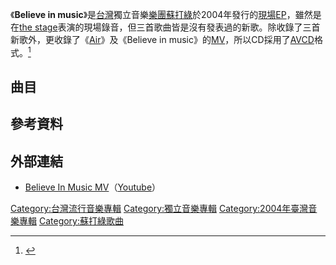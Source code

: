 {{Infobox Album
| Name = Believe in music
| Original_name = 
| Type = EP
| Longtype =
| Artist = [[蘇打綠|蘇打綠]]
| Cover =  Sodagreen BIM EP Cover.jpg
| Released = 2004年11月17日
| Recorded = 
| Venue = The Stage
| Genre = [[國語流行|國語流行]]
| Length = 16分14秒（不含MV）
| Label = [[林暐哲音樂社|林暐哲音樂社]]
| Producer = 
| Reviews = 
| Last album =[[飛魚_(單曲)|飛魚]]<br/>（2004年）
| This album ='''Believe in music'''<br/>（2004年）
| Next album =[[遲到千年|遲到千年]]<br />（2006年）
| Misc = 
}}

《'''Believe in music'''》是[[台灣|台灣]]獨立音樂[[樂團|樂團]][[蘇打綠|蘇打綠]]於2004年發行的[[現場專輯|現場]][[EP|EP]]，雖然是在[[the_stage|the stage]]表演的現場錄音，但三首歌曲皆是沒有發表過的新歌。除收錄了三首新歌外，更收錄了《[[空氣中的視聽與幻覺|Air]]》及《Believe in music》的[[音樂錄影帶|MV]]，所以CD採用了[[AVCD|AVCD]]格式。<ref>{{cite web|url=http://www.eslite.com/product.aspx?pgid=1004187041550418#|title=誠品網路書店 - Believe in Music (EP)|accessdate=2009年8月30日|archive-date=2016年3月5日|archive-url=https://web.archive.org/web/20160305071722/http://www.eslite.com/product.aspx?pgid=1004187041550418|dead-url=no}}</ref>

== 曲目 ==
{{Tracklist
| headline = 影像
| title1 = 電腦檔案
| title2 = Believe in Music
| note2 = 音樂錄像帶
| title3 = Air
| note3 = 音樂錄像帶
}}
{{Tracklist
| headline = 音軌
| title4 = Believe in Music
| title5 = 蜘蛛天空
| title6 = I Don't Care
}}

== 參考資料 ==
<references />

== 外部連結 ==
*[http://www.youtube.com/watch?v=EGLYV1kYrZs&feature=related Believe In Music MV]{{Wayback|url=http://www.youtube.com/watch?v=EGLYV1kYrZs&feature=related |date=20160412001458 }}（[[Youtube|Youtube]]）


{{蘇打綠}}

[[Category:台灣流行音樂專輯|Category:台灣流行音樂專輯]]
[[Category:獨立音樂專輯|Category:獨立音樂專輯]]
[[Category:2004年臺灣音樂專輯|Category:2004年臺灣音樂專輯]]
[[Category:蘇打綠歌曲|Category:蘇打綠歌曲]]